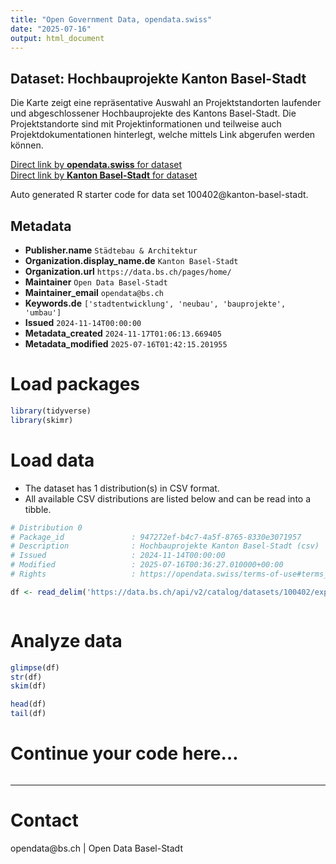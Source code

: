 ```yaml
---
title: "Open Government Data, opendata.swiss"
date: "2025-07-16"
output: html_document
---
```


## Dataset: Hochbauprojekte Kanton Basel-Stadt

Die Karte zeigt eine repräsentative Auswahl an Projektstandorten laufender und abgeschlossener Hochbauprojekte des Kantons Basel-Stadt. Die Projektstandorte sind mit Projektinformationen und teilweise auch Projektdokumentationen hinterlegt, welche mittels Link abgerufen werden können.

[Direct link by **opendata.swiss** for dataset](https://opendata.swiss/de/dataset/hochbauprojekte-kanton-basel-stadt)<br>
[Direct link by **Kanton Basel-Stadt** for dataset](https://data.bs.ch/explore/dataset/100402/)

Auto generated R starter code for data set 100402@kanton-basel-stadt.

## Metadata

- **Publisher.name** `Städtebau & Architektur`
- **Organization.display_name.de** `Kanton Basel-Stadt`
- **Organization.url** `https://data.bs.ch/pages/home/`
- **Maintainer** `Open Data Basel-Stadt`
- **Maintainer_email** `opendata@bs.ch`
- **Keywords.de** `['stadtentwicklung', 'neubau', 'bauprojekte', 'umbau']`
- **Issued** `2024-11-14T00:00:00`
- **Metadata_created** `2024-11-17T01:06:13.669405`
- **Metadata_modified** `2025-07-16T01:42:15.201955`


# Load packages

```r

library(tidyverse)
library(skimr)

```

# Load data

-   The dataset has 1 distribution(s) in CSV format.
-   All available CSV distributions are listed below and can be read into a tibble.

```r

# Distribution 0
# Package_id               : 947272ef-b4c7-4a5f-8765-8330e3071957
# Description              : Hochbauprojekte Kanton Basel-Stadt (csv)
# Issued                   : 2024-11-14T00:00:00
# Modified                 : 2025-07-16T00:36:27.010000+00:00
# Rights                   : https://opendata.swiss/terms-of-use#terms_by

df <- read_delim('https://data.bs.ch/api/v2/catalog/datasets/100402/exports/csv?use_labels=true')



```

# Analyze data

```r

glimpse(df)
str(df)
skim(df)

head(df)
tail(df)

```

# Continue your code here...

```r

```

------------------------------------------------------------------------

# Contact

opendata@bs.ch | Open Data Basel-Stadt
